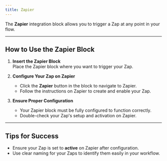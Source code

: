 ```yaml
---
title: Zapier
---
```

The **Zapier** integration block allows you to trigger a Zap at any point in your flow.

---

## How to Use the Zapier Block

1. **Insert the Zapier Block**  
   Place the Zapier block where you want to trigger your Zap.

2. **Configure Your Zap on Zapier**  
   - Click the **Zapier** button in the block to navigate to Zapier.  
   - Follow the instructions on Zapier to create and enable your Zap.

3. **Ensure Proper Configuration**  
   - Your Zapier block must be fully configured to function correctly.  
   - Double-check your Zap's setup and activation on Zapier.

---

## Tips for Success

- Ensure your Zap is set to **active** on Zapier after configuration.
- Use clear naming for your Zaps to identify them easily in your workflow.
